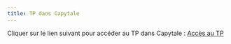 ```yaml
---
title: TP dans Capytale
---
```


Cliquer sur le lien suivant pour accéder au TP dans Capytale : [Accès au TP](https://capytale2.ac-paris.fr/web/c/aa58-1299451)